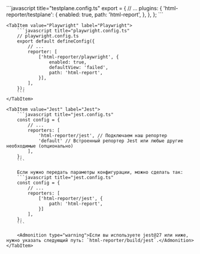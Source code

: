 
<Tabs>
    <TabItem value="Testplane" label="Testplane">
        ```javascript title="testplane.config.ts"
        export = {
            // ...
            plugins: {
                'html-reporter/testplane': {
                    enabled: true,
                    path: 'html-report',
                },
            },
        };
        ```
    </TabItem>

    <TabItem value="Playwright" label="Playwright">
        ```javascript title="playwright.config.ts"
        // playwright.config.ts
        export default defineConfig({
            // ...
            reporter: [
                ['html-reporter/playwright', {
                    enabled: true,
                    defaultView: 'failed',
                    path: 'html-report',
                }],
            ],
        });
        ```
    </TabItem>

    <TabItem value="Jest" label="Jest">
        ```javascript title="jest.config.ts"
        const config = {
            // ...
            reporters: [
                'html-reporter/jest', // Подключаем наш репортер
                'default' // Встроенный репортер Jest или любые другие необходимые (опционально)
            ],
        };
        ```

        Если нужно передать параметры конфигурации, можно сделать так:
        ```javascript title="jest.config.ts"
        const config = {
            // ...
            reporters: [
                ['html-reporter/jest', {
                    path: 'html-report',
                }]
            ],
        };
        ```

        <Admonition type="warning">Если вы используете jest@27 или ниже, нужно указать следующий путь: `html-reporter/build/jest`.</Admonition>
    </TabItem>

</Tabs>
